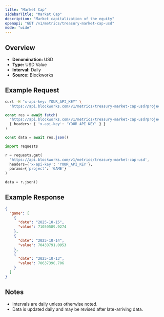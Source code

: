 ```yaml
---
title: "Market Cap"
sidebarTitle: "Market Cap"
description: "Market capitalization of the equity"
openapi: "GET /v1/metrics/treasury-market-cap-usd"
mode: "wide"
---
```


## Overview

- **Denomination:** USD
- **Type:** USD Value
- **Interval:** Daily
- **Source:** Blockworks

## Example Request

<CodeGroup>

```bash cURL
curl -H "x-api-key: YOUR_API_KEY" \
  "https://api.blockworks.com/v1/metrics/treasury-market-cap-usd?project=GAME"
```

```typescript TypeScript
const res = await fetch(
  'https://api.blockworks.com/v1/metrics/treasury-market-cap-usd?project=GAME',
  { headers: { 'x-api-key': 'YOUR_API_KEY' } }
)

const data = await res.json()
```

```python Python
import requests

r = requests.get(
  'https://api.blockworks.com/v1/metrics/treasury-market-cap-usd',
  headers={'x-api-key': 'YOUR_API_KEY'},
  params={'project': 'GAME'}
)

data = r.json()
```

</CodeGroup>

## Example Response

```json
{
  "game": [
    {
      "date": "2025-10-15",
      "value": 71050589.9274
    },
    {
      "date": "2025-10-14",
      "value": 70430791.0953
    },
    {
      "date": "2025-10-13",
      "value": 70637390.706
    }
  ]
}
```

## Notes
- Intervals are daily unless otherwise noted.
- Data is updated daily and may be revised after late-arriving data.